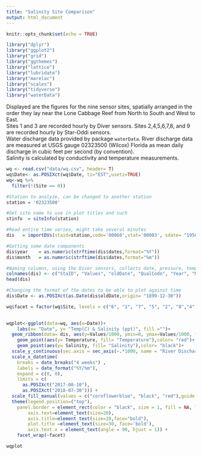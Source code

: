 ---
title: "Salinity Site Comparison"
output: html_document
---

```{r setup, include=FALSE}
knitr::opts_chunk$set(echo = TRUE)

library("dplyr")
library("ggplot2")
library("grid")
library("ggthemes")
library("lattice")
library("lubridate")
library("marelac")
library("scales")
library("tidyverse")
library("waterData")

```
Displayed are the figures for the nine sensor sites, spatially arranged in the order they lay near the Lone Cabbage Reef from North to South and West to East.    
Sites 1 and 3 are recorded hourly by Diver sensors. Sites 2,4,5,6,7,8, and 9 are recorded hourly by Star-Oddi sensors.    
Water discharge data provided by package `waterData`. River discharge data are measured at USGS gauge 02323500 (Wilcox) Florida as mean daily discharge in cubic feet per second (by convention).      
Salinity is calculated by conductivity and temperature measurements.    


```{r importdata, include=FALSE}

wq <- read.csv("data/wq.csv", header= T)
wq$Date<- as.POSIXct(wq$Date, tz="EST",usetz=TRUE)
wq<-wq %>% 
  filter(!(Site == 0))

```


```{r dis, warning= FALSE,  message=FALSE, results="hide" , include=FALSE}

#Station to analyze, can be changed to another station
station = '02323500'   

#Get site name to use in plot titles and such
stinfo  = siteInfo(station)

#Read entire time series, might take several minutes
dis   = importDVs(staid=station,code='00060',stat='00003', sdate= "1950-01-01") 

#Getting some date components
dis$year    = as.numeric(strftime(dis$dates,format="%Y"))
dis$month   = as.numeric(strftime(dis$dates,format="%m")) 

```


```{r discol, warning= FALSE,  message=FALSE, results="hide", include=FALSE}

#Naming columns, using the Diver sensors, collects date, pressure, temp, conductivity
colnames(dis) <- c("StaID", "Values", "oldDate", "QualCode", "Year", "Month")
head(dis)

#Changing the format of the dates to be able to plot against time
dis$Date <- as.POSIXct(as.Date(dis$oldDate,origin= "1899-12-30"))

```


```{r wq, warning= FALSE,  message=FALSE,include=FALSE}

wq$facet = factor(wq$Site, levels = c("6", "1", "7", "5", "2", "8","4", "3", "9"))
  

wqplot<-ggplot(data=wq, aes(x=Date))+
    labs(x= "Date", y= "Temp(C) & Salinity (ppt)", fill ="")+
  geom_ribbon(data= dis, aes(y=Values/1000, ymin=0, ymax=Values/1000, fill= "River Discharge"), color= "cornflowerblue", alpha=0.5) +
    geom_point(aes(y= Temperature, fill= "Temperature"),color= "red")+
    geom_point(aes(y= Salinity, fill= "Salinity"),color= "black")+
  scale_y_continuous(sec.axis = sec_axis(~.*1000, name = "River Discharge (cfs)"), limits=c(0,40)) + 
  scale_x_datetime(
    breaks = date_breaks("4 weeks") ,
    labels = date_format("%Y/%m"),
    expand = c(0, 0),
    limits = c(
      as.POSIXct("2017-08-10"),
      as.POSIXct("2018-07-30"))) +
  scale_fill_manual(values = c("cornflowerblue", "black", "red"),guide = guide_legend(show = TRUE)) +
  theme(legend.position=("top"),
    panel.border = element_rect(color = "black", size = 1, fill = NA, linetype="solid"),
        axis.text=element_text(size=20),
        axis.title=element_text(size=20,face="bold"),
        plot.title =element_text(size=30, face='bold'),
        axis.text.x = element_text(angle = 90, hjust = 1)) +
    facet_wrap(~facet)
```

```{r wqplot, warning= FALSE, fig.width=12,fig.height=9, echo=FALSE}
wqplot
```

